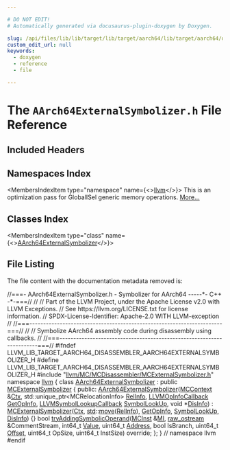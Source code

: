 ```yaml
---

# DO NOT EDIT!
# Automatically generated via docusaurus-plugin-doxygen by Doxygen.

slug: /api/files/lib/lib/target/lib/target/aarch64/lib/target/aarch64/disassembler/aarch64externalsymbolizer-h
custom_edit_url: null
keywords:
  - doxygen
  - reference
  - file

---
```





# The `AArch64ExternalSymbolizer.h` File Reference

<DoxygenPage pluginConfig={pluginConfig}>



## Included Headers

<IncludesList>
<IncludesListItem
  filePath="llvm/MC/MCDisassembler/MCExternalSymbolizer.h"
  permalink="/docs/api/files/include/include/llvm/include/llvm/mc/include/llvm/mc/mcdisassembler/mcexternalsymbolizer-h"
  isLocal="true" />
</IncludesList>

## Namespaces Index

<MembersIndex>

<MembersIndexItem
  type="namespace"
  name={<><a href="/docs/api/namespaces/llvm">llvm</a></>}>
This is an optimization pass for GlobalISel generic memory operations. <a href="/docs/api/namespaces/llvm/#details">More...</a>
</MembersIndexItem>

</MembersIndex>

## Classes Index

<MembersIndex>

<MembersIndexItem
  type="class"
  name={<><a href="/docs/api/classes/llvm/aarch64externalsymbolizer">AArch64ExternalSymbolizer</a></>}>
</MembersIndexItem>

</MembersIndex>


## File Listing

The file content with the documentation metadata removed is:

<ProgramListing>

<Link id="l00001" /><CodeLine lineNumber="1"><Highlight kind="comment">//===- AArch64ExternalSymbolizer.h - Symbolizer for AArch64 -----&#42;- C++ -&#42;-===//</Highlight><Highlight kind="normal"></Highlight></CodeLine>
<Link id="l00002" /><CodeLine lineNumber="2"><Highlight kind="normal"></Highlight><Highlight kind="comment">//</Highlight><Highlight kind="normal"></Highlight></CodeLine>
<Link id="l00003" /><CodeLine lineNumber="3"><Highlight kind="normal"></Highlight><Highlight kind="comment">// Part of the LLVM Project, under the Apache License v2.0 with LLVM Exceptions.</Highlight><Highlight kind="normal"></Highlight></CodeLine>
<Link id="l00004" /><CodeLine lineNumber="4"><Highlight kind="normal"></Highlight><Highlight kind="comment">// See https://llvm.org/LICENSE.txt for license information.</Highlight><Highlight kind="normal"></Highlight></CodeLine>
<Link id="l00005" /><CodeLine lineNumber="5"><Highlight kind="normal"></Highlight><Highlight kind="comment">// SPDX-License-Identifier: Apache-2.0 WITH LLVM-exception</Highlight><Highlight kind="normal"></Highlight></CodeLine>
<Link id="l00006" /><CodeLine lineNumber="6"><Highlight kind="normal"></Highlight><Highlight kind="comment">//</Highlight><Highlight kind="normal"></Highlight></CodeLine>
<Link id="l00007" /><CodeLine lineNumber="7"><Highlight kind="normal"></Highlight><Highlight kind="comment">//===----------------------------------------------------------------------===//</Highlight><Highlight kind="normal"></Highlight></CodeLine>
<Link id="l00008" /><CodeLine lineNumber="8"><Highlight kind="normal"></Highlight><Highlight kind="comment">//</Highlight><Highlight kind="normal"></Highlight></CodeLine>
<Link id="l00009" /><CodeLine lineNumber="9"><Highlight kind="normal"></Highlight><Highlight kind="comment">// Symbolize AArch64 assembly code during disassembly using callbacks.</Highlight><Highlight kind="normal"></Highlight></CodeLine>
<Link id="l00010" /><CodeLine lineNumber="10"><Highlight kind="normal"></Highlight><Highlight kind="comment">//</Highlight><Highlight kind="normal"></Highlight></CodeLine>
<Link id="l00011" /><CodeLine lineNumber="11"><Highlight kind="normal"></Highlight><Highlight kind="comment">//===----------------------------------------------------------------------===//</Highlight><Highlight kind="normal"></Highlight></CodeLine>
<Link id="l00012" /><CodeLine lineNumber="12"><Highlight kind="normal"></Highlight></CodeLine>
<Link id="l00013" /><CodeLine lineNumber="13"><Highlight kind="normal"></Highlight><Highlight kind="preprocessor">#ifndef LLVM&#95;LIB&#95;TARGET&#95;AARCH64&#95;DISASSEMBLER&#95;AARCH64EXTERNALSYMBOLIZER&#95;H</Highlight><Highlight kind="normal"></Highlight></CodeLine>
<Link id="l00014" /><CodeLine lineNumber="14"><Highlight kind="normal"></Highlight><Highlight kind="preprocessor">#define LLVM&#95;LIB&#95;TARGET&#95;AARCH64&#95;DISASSEMBLER&#95;AARCH64EXTERNALSYMBOLIZER&#95;H</Highlight><Highlight kind="normal"></Highlight></CodeLine>
<Link id="l00015" /><CodeLine lineNumber="15"><Highlight kind="normal"></Highlight></CodeLine>
<Link id="l00016" /><CodeLine lineNumber="16"><Highlight kind="normal"></Highlight><Highlight kind="preprocessor">#include &quot;<a href="/docs/api/files/include/include/llvm/include/llvm/mc/include/llvm/mc/mcdisassembler/mcexternalsymbolizer-h">llvm/MC/MCDisassembler/MCExternalSymbolizer.h</a>&quot;</Highlight><Highlight kind="normal"></Highlight></CodeLine>
<Link id="l00017" /><CodeLine lineNumber="17"><Highlight kind="normal"></Highlight></CodeLine>
<Link id="l00018" /><CodeLine lineNumber="18"><Highlight kind="normal"></Highlight><Highlight kind="keyword">namespace </Highlight><Highlight kind="normal"><a href="/docs/api/namespaces/llvm">llvm</a> &#123;</Highlight></CodeLine>
<Link id="l00019" /><CodeLine lineNumber="19"><Highlight kind="normal"></Highlight></CodeLine>
<Link id="l00020" /><CodeLine lineNumber="20" lineLink="/docs/api/classes/llvm/aarch64externalsymbolizer"><Highlight kind="normal"></Highlight><Highlight kind="keyword">class </Highlight><Highlight kind="normal"><a href="/docs/api/classes/llvm/aarch64externalsymbolizer/#a1d968b4e0193154acbbe41c3604f7f20">AArch64ExternalSymbolizer</a> : </Highlight><Highlight kind="keyword">public</Highlight><Highlight kind="normal"> <a href="/docs/api/classes/llvm/mcexternalsymbolizer/#a33721a5176a9422407d47a78e6bbfe82">MCExternalSymbolizer</a> &#123;</Highlight></CodeLine>
<Link id="l00021" /><CodeLine lineNumber="21"><Highlight kind="normal"></Highlight><Highlight kind="keyword">public</Highlight><Highlight kind="normal">:</Highlight></CodeLine>
<Link id="l00022" /><CodeLine lineNumber="22" lineLink="/docs/api/classes/llvm/aarch64externalsymbolizer/#a1d968b4e0193154acbbe41c3604f7f20"><Highlight kind="normal">  <a href="/docs/api/classes/llvm/aarch64externalsymbolizer/#a1d968b4e0193154acbbe41c3604f7f20">AArch64ExternalSymbolizer</a>(<a href="/docs/api/classes/llvm/mccontext">MCContext</a> &amp;<a href="/docs/api/classes/llvm/mcsymbolizer/#ae7ae949c9f9c53c3e6e8c29799753c01">Ctx</a>,</Highlight></CodeLine>
<Link id="l00023" /><CodeLine lineNumber="23"><Highlight kind="normal">                            std::unique&#95;ptr&lt;MCRelocationInfo&gt; <a href="/docs/api/classes/llvm/mcsymbolizer/#a65399cf3fad4593f48477a0962ddd074">RelInfo</a>,</Highlight></CodeLine>
<Link id="l00024" /><CodeLine lineNumber="24"><Highlight kind="normal">                            <a href="/docs/api/groups/llvmcdisassembler/#gaa8eb7ea1e53fd6e7a11b6aa4749c6e60">LLVMOpInfoCallback</a> <a href="/docs/api/classes/llvm/mcexternalsymbolizer/#a2307af972a75c070da7242a59df69859">GetOpInfo</a>,</Highlight></CodeLine>
<Link id="l00025" /><CodeLine lineNumber="25"><Highlight kind="normal">                            <a href="/docs/api/groups/llvmcdisassembler/#ga05ffa603beb390898904a06b14ee5537">LLVMSymbolLookupCallback</a> <a href="/docs/api/classes/llvm/mcexternalsymbolizer/#a43bb0a0aab29f9a9dbdee6a2e2d3264f">SymbolLookUp</a>,</Highlight></CodeLine>
<Link id="l00026" /><CodeLine lineNumber="26"><Highlight kind="normal">                            </Highlight><Highlight kind="keywordtype">void</Highlight><Highlight kind="normal"> &#42;<a href="/docs/api/classes/llvm/mcexternalsymbolizer/#a08e6d3c9e137726ed3c3729b61d8bed0">DisInfo</a>)</Highlight></CodeLine>
<Link id="l00027" /><CodeLine lineNumber="27"><Highlight kind="normal">      : <a href="/docs/api/classes/llvm/mcexternalsymbolizer/#a33721a5176a9422407d47a78e6bbfe82">MCExternalSymbolizer</a>(<a href="/docs/api/classes/llvm/mcsymbolizer/#ae7ae949c9f9c53c3e6e8c29799753c01">Ctx</a>, <a href="/docs/api/namespaces/std">std</a>::<a href="/docs/api/namespaces/llvm/#abfc9c7ecf70f66901e439f7c04ef3dbb">move</a>(<a href="/docs/api/classes/llvm/mcsymbolizer/#a65399cf3fad4593f48477a0962ddd074">RelInfo</a>), <a href="/docs/api/classes/llvm/mcexternalsymbolizer/#a2307af972a75c070da7242a59df69859">GetOpInfo</a>, <a href="/docs/api/classes/llvm/mcexternalsymbolizer/#a43bb0a0aab29f9a9dbdee6a2e2d3264f">SymbolLookUp</a>,</Highlight></CodeLine>
<Link id="l00028" /><CodeLine lineNumber="28"><Highlight kind="normal">                             <a href="/docs/api/classes/llvm/mcexternalsymbolizer/#a08e6d3c9e137726ed3c3729b61d8bed0">DisInfo</a>) &#123;&#125;</Highlight></CodeLine>
<Link id="l00029" /><CodeLine lineNumber="29"><Highlight kind="normal"></Highlight></CodeLine>
<Link id="l00030" /><CodeLine lineNumber="30"><Highlight kind="normal">  </Highlight><Highlight kind="keywordtype">bool</Highlight><Highlight kind="normal"> <a href="/docs/api/classes/llvm/aarch64externalsymbolizer/#aadc518cf2b179163c8eca58f17e333b2">tryAddingSymbolicOperand</a>(<a href="/docs/api/classes/llvm/mcinst">MCInst</a> &amp;<a href="/docs/api/files/lib/lib/codegen/lib/codegen/globalisel/irtranslator-cpp/#abe44dfdea65b4f7e11e0a608ab708b76">MI</a>, <a href="/docs/api/classes/llvm/raw-ostream">raw&#95;ostream</a> &amp;CommentStream,</Highlight></CodeLine>
<Link id="l00031" /><CodeLine lineNumber="31"><Highlight kind="normal">                                int64&#95;t <a href="/docs/api/classes/llvm/value">Value</a>, uint64&#95;t <a href="/docs/api/namespaces/llvm/#a8e02bbea14c70bab55fbc1384e1472d9add7bf230fde8d4836917806aff6a6b27">Address</a>, </Highlight><Highlight kind="keywordtype">bool</Highlight><Highlight kind="normal"> IsBranch,</Highlight></CodeLine>
<Link id="l00032" /><CodeLine lineNumber="32"><Highlight kind="normal">                                uint64&#95;t <a href="/docs/api/namespaces/llvm/#a05f5b9a11bdcc5feba62899f95dcf878a3134224cba2545bc57954d3b072aebb4">Offset</a>, uint64&#95;t OpSize,</Highlight></CodeLine>
<Link id="l00033" /><CodeLine lineNumber="33"><Highlight kind="normal">                                uint64&#95;t InstSize) </Highlight><Highlight kind="keyword">override</Highlight><Highlight kind="normal">;</Highlight></CodeLine>
<Link id="l00034" /><CodeLine lineNumber="34"><Highlight kind="normal">&#125;;</Highlight></CodeLine>
<Link id="l00035" /><CodeLine lineNumber="35"><Highlight kind="normal"></Highlight></CodeLine>
<Link id="l00036" /><CodeLine lineNumber="36"><Highlight kind="normal">&#125; </Highlight><Highlight kind="comment">// namespace llvm</Highlight><Highlight kind="normal"></Highlight></CodeLine>
<Link id="l00037" /><CodeLine lineNumber="37"><Highlight kind="normal"></Highlight></CodeLine>
<Link id="l00038" /><CodeLine lineNumber="38"><Highlight kind="normal"></Highlight><Highlight kind="preprocessor">#endif</Highlight></CodeLine>

</ProgramListing>

</DoxygenPage>

